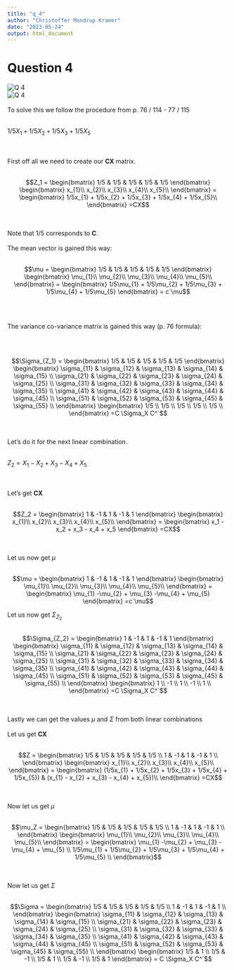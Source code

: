```yaml
---
title: "q_4"
author: "Christoffer Mondrup Kramer"
date: "2023-05-24"
output: html_document
---
```


# Question 4
![Q 4](q_4_1.png)
<br>
![Q 4](q_4_2.png)
<br>
<br>
To solve this we follow the procedure from p. 76 / 114 - 77 / 115
<br>
<br>

$1/5X_1 + 1/5X_2 + 1/5X_3 + 1/5X_5$

<br>
<br>
First off all we need to create our **CX** matrix.
<br>
<br>

$$Z_1 = 
\begin{bmatrix}
  1/5 & 1/5 & 1/5 & 1/5 & 1/5
\end{bmatrix}
\begin{bmatrix}
  x_{1}\\
  x_{2}\\
  x_{3}\\
  x_{4}\\
  x_{5}\\
\end{bmatrix}
=
\begin{bmatrix}
  1/5x_{1} + 1/5x_{2} + 1/5x_{3} + 1/5x_{4} + 1/5x_{5}\\
\end{bmatrix}
=CX$$

<br>
<br>
Note that 1/5 corresponds to **C**.
<br>
<br>
The mean vector is gained this way:
<br>
<br>

$$\mu =
\begin{bmatrix}
  1/5 & 1/5 & 1/5 & 1/5 & 1/5
\end{bmatrix}
\begin{bmatrix}
  \mu_{1}\\
  \mu_{2}\\
  \mu_{3}\\
  \mu_{4}\\
  \mu_{5}\\
\end{bmatrix} 
= 
\begin{bmatrix}
  1/5\mu_{1} + 1/5\mu_{2} + 1/5\mu_{3} + 1/5\mu_{4} + 1/5\mu_{5}
\end{bmatrix}
= c´\mu$$

<br>
<br>

The variance co-variance matrix is gained this way (p. 76 formula):

<br>
<br>

$$\Sigma_{Z_1} =
\begin{bmatrix}
  1/5 & 1/5 & 1/5 & 1/5 & 1/5
\end{bmatrix}
\begin{bmatrix}
  \sigma_{11} & \sigma_{12} & \sigma_{13} & \sigma_{14} & \sigma_{15} \\
  \sigma_{21} & \sigma_{22} & \sigma_{23} & \sigma_{24} & \sigma_{25} \\
  \sigma_{31} & \sigma_{32} & \sigma_{33} & \sigma_{34} & \sigma_{35} \\
  \sigma_{41} & \sigma_{42} & \sigma_{43} & \sigma_{44} & \sigma_{45} \\
  \sigma_{51} & \sigma_{52} & \sigma_{53} & \sigma_{45} & \sigma_{55} \\
\end{bmatrix}
\begin{bmatrix}
  1/5 \\
  1/5 \\
  1/5 \\
  1/5 \\
  1/5 \\
\end{bmatrix}
=C \Sigma_X C^´$$

<br>
<br>
Let's do it for the next linear combination.
<br>
<br>

$Z_2 = X_1 -X_2 + X_3 - X_4 + X_5$

<br>
<br>
Let's get **CX**
<br>
<br>

$$Z_2 =
\begin{bmatrix}
  1 & -1 & 1 & -1 & 1
\end{bmatrix}
\begin{bmatrix}
  x_{1}\\
  x_{2}\\
  x_{3}\\
  x_{4}\\
  x_{5}\\
\end{bmatrix}
=
\begin{bmatrix}
  x_1 - x_2 + x_3 - x_4 + x_5
\end{bmatrix}
=CX$$

<br>
<br>
Let us now get $\mu$
<br>
<br>

$$\mu =
\begin{bmatrix}
  1 & -1 & 1 & -1 & 1
\end{bmatrix}
\begin{bmatrix}
  \mu_{1}\\
  \mu_{2}\\
  \mu_{3}\\
  \mu_{4}\\
  \mu_{5}\\
\end{bmatrix}
= 
\begin{bmatrix}
  \mu_{1} -\mu_{2} + \mu_{3} -\mu_{4} + \mu_{5}
\end{bmatrix}
=c´\mu$$


Let us now get $\Sigma_{Z_2}$
<br>
<br>

$$\Sigma_{Z_2} = 
\begin{bmatrix}
  1 & -1 & 1 & -1 & 1
\end{bmatrix}
\begin{bmatrix}
  \sigma_{11} & \sigma_{12} & \sigma_{13} & \sigma_{14} & \sigma_{15} \\
  \sigma_{21} & \sigma_{22} & \sigma_{23} & \sigma_{24} & \sigma_{25} \\
  \sigma_{31} & \sigma_{32} & \sigma_{33} & \sigma_{34} & \sigma_{35} \\
  \sigma_{41} & \sigma_{42} & \sigma_{43} & \sigma_{44} & \sigma_{45} \\
  \sigma_{51} & \sigma_{52} & \sigma_{53} & \sigma_{45} & \sigma_{55} \\
  \end{bmatrix}
\begin{bmatrix}
  1  \\ 
  -1 \\
  1  \\
  -1 \\
  1  \\
\end{bmatrix}
=C \Sigma_X C^´$$

<br>
<br>
Lastly we can get the values $\mu$ and $\Sigma$ from both linear combinations
<br>
<br>
Let us get **CX**
<br>
<br>

$$Z =
\begin{bmatrix}
  1/5 & 1/5 & 1/5 & 1/5 & 1/5 \\
  1 & -1 & 1 & -1 & 1  \\
\end{bmatrix}
\begin{bmatrix}
  x_{1}\\
  x_{2}\\
  x_{3}\\
  x_{4}\\
  x_{5}\\
\end{bmatrix}
=
\begin{bmatrix}
  (1/5x_{1} + 1/5x_{2} + 1/5x_{3} + 1/5x_{4} + 1/5x_{5}) & (x_{1} - x_{2} + x_{3} - x_{4} + x_{5})\\
\end{bmatrix}
=CX$$

<br>
<br>
Now let us get $\mu$
<br>
<br>


$$\mu_Z =
\begin{bmatrix}
  1/5 & 1/5 & 1/5 & 1/5 & 1/5 \\
  1 & -1 & 1 & -1 & 1  \\
\end{bmatrix}
\begin{bmatrix}
  \mu_{1}\\
  \mu_{2}\\
  \mu_{3}\\
  \mu_{4}\\
  \mu_{5}\\
\end{bmatrix}
=
\begin{bmatrix}
  \mu_{1} -\mu_{2} + \mu_{3} -\mu_{4} + \mu_{5} \\
  1/5\mu_{1} + 1/5\mu_{2} + 1/5\mu_{3} + 1/5\mu_{4} + 1/5\mu_{5} \\
\end{bmatrix}$$


<br>
<br>
Now let us get $\Sigma$
<br>
<br>

$$\Sigma = 
\begin{bmatrix}
  1/5 & 1/5 & 1/5 & 1/5 & 1/5 \\
  1 & -1 & 1 & -1 & 1  \\
\end{bmatrix}
\begin{bmatrix}
  \sigma_{11} & \sigma_{12} & \sigma_{13} & \sigma_{14} & \sigma_{15} \\
  \sigma_{21} & \sigma_{22} & \sigma_{23} & \sigma_{24} & \sigma_{25} \\
  \sigma_{31} & \sigma_{32} & \sigma_{33} & \sigma_{34} & \sigma_{35} \\
  \sigma_{41} & \sigma_{42} & \sigma_{43} & \sigma_{44} & \sigma_{45} \\
  \sigma_{51} & \sigma_{52} & \sigma_{53} & \sigma_{45} & \sigma_{55} \\
\end{bmatrix}
\begin{bmatrix}
  1/5 & 1  \\
  1/5 & -1 \\
  1/5 & 1  \\
  1/5 & -1 \\
  1/5 & 1
\end{bmatrix}
= 
C \Sigma_X C^´$$

